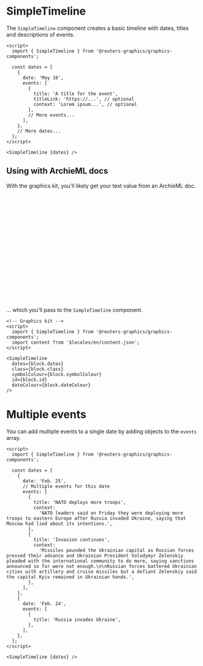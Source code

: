 

<Meta of={SimpleTimelineStories} />

# SimpleTimeline

The `SimpleTimeline` component creates a basic timeline with dates, titles and descriptions of events.

```svelte
<script>
  import { SimpleTimeline } from '@reuters-graphics/graphics-components';

  const dates = [
    {
      date: 'May 18',
      events: [
        {
          title: 'A title for the event',
          titleLink: 'https://...', // optional
          context: 'Lorem ipsum...', // optional
        },
        // More events...
      ],
    },
    // More dates...
  ];
</script>

<SimpleTimeline {dates} />
```

<Canvas of={SimpleTimelineStories.Demo} />

## Using with ArchieML docs

With the graphics kit, you'll likely get your text value from an ArchieML doc.

```yaml
# Archie ML doc

type: timeline
# Optional
class: timeline
id: timeline-1
symbolColour: var(--theme-colour-brand-rules, grey)
dateColour: var(--theme-colour-accent, red)
[.dates]
    # date object with events
    date: May 10
    [.events]
    title: U.S. House passes $40 bln bill to bolster Ukraine against Russian invasion
    context:  The U.S. House of Representatives approved more than $40 billion more aid for Ukraine on Tuesday, as Congress races to keep military aid flowing and boost the government in Kyiv as it grapples with the Russian invasion.
    titleLink: https://www.reuters.com/world/us-house-vote-40-billion-ukraine-aid-package-tuesday-pelosi-2022-05-10/
    []

# More dates and events...
[]
```

... which you'll pass to the `SimpleTimeline` component.

```svelte
<!-- Graphics kit -->
<script>
  import { SimpleTimeline } from '@reuters-graphics/graphics-components';
  import content from '$locales/en/content.json';
</script>

<SimpleTimeline
  dates={block.dates}
  class={block.class}
  symbolColour={block.symbolColour}
  id={block.id}
  dateColour={block.dateColour}
/>
```

<Canvas of={SimpleTimelineStories.Demo} />

# Multiple events

You can add multiple events to a single date by adding objects to the `events` array.

```svelte
<script>
  import { SimpleTimeline } from '@reuters-graphics/graphics-components';

  const dates = [
    {
      date: 'Feb. 25',
      // Multiple events for this date
      events: [
        {
          title: 'NATO deploys more troops',
          context:
            'NATO leaders said on Friday they were deploying more troops to eastern Europe after Russia invaded Ukraine, saying that Moscow had lied about its intentions.',
        },
        {
          title: 'Invasion continues',
          context:
            'Missiles pounded the Ukrainian capital as Russian forces pressed their advance and Ukrainian President Volodymyr Zelenskiy pleaded with the international community to do more, saying sanctions announced so far were not enough.\n\nRussian forces battered Ukrainian cities with artillery and cruise missiles but a defiant Zelenskiy said the capital Kyiv remained in Ukrainian hands.',
        },
      ],
    },
    {
      date: 'Feb. 24',
      events: [
        {
          title: 'Russia invades Ukraine',
        },
      ],
    },
  ];
</script>

<SimpleTimeline {dates} />
```

<Canvas of={SimpleTimelineStories.MultipleEvents} />
